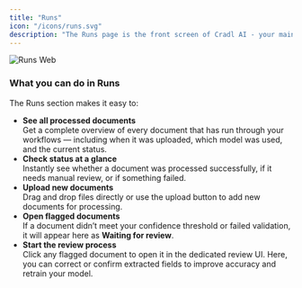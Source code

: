```yaml
---
title: "Runs"
icon: "/icons/runs.svg"
description: "The Runs page is the front screen of Cradl AI - your main hub for tracking and managing all the documents processed through your AI agent."
---
```


![Runs Web](/images/runs.webp)

### What you can do in Runs

The Runs section makes it easy to:

- **See all processed documents**\
  Get a complete overview of every document that has run through your workflows — including when it was uploaded, which model was used, and the current status.
- **Check status at a glance**\
  Instantly see whether a document was processed successfully, if it needs manual review, or if something failed.
- **Upload new documents**\
  Drag and drop files directly or use the upload button to add new documents for processing.
- **Open flagged documents**\
  If a document didn’t meet your confidence threshold or failed validation, it will appear here as **Waiting for review**.
- **Start the review process**\
  Click any flagged document to open it in the dedicated review UI. Here, you can correct or confirm extracted fields to improve accuracy and retrain your model.